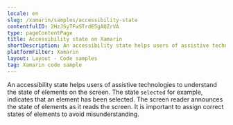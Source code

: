 ```yaml
---
locale: en
slug: /xamarin/samples/accessibility-state
contentfulID: 2HzJSyTFwSTrdE5gAQZrVA
type: pageContentPage
title: Accessibility state on Xamarin
shortDescription: An accessibility state helps users of assistive technologies to understand the state of elements on the screen.
platformFilter: Xamarin
layout: Layout - Code samples
tag: Xamarin code sample
---
```


An accessibility state helps users of assistive technologies to understand the state of elements on the screen. The state `selected` for example, indicates that an element has been selected. The screen reader announces the state of elements as it reads the screen. It is important to assign correct states of elements to avoid misunderstanding.

<CodeSample id="accessibility-state" locale="en" platform="xamarin"/>